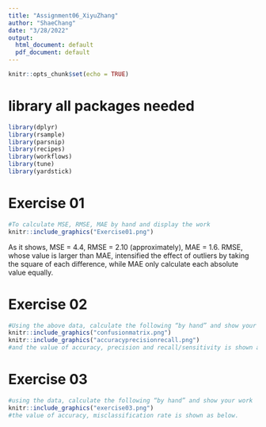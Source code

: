 ```yaml
---
title: "Assignment06_XiyuZhang"
author: "ShaeChang"
date: "3/28/2022"
output:
  html_document: default
  pdf_document: default
---
```


```r
knitr::opts_chunk$set(echo = TRUE)
```

# library all packages needed
```r
library(dplyr)
library(rsample)
library(parsnip)
library(recipes)
library(workflows)
library(tune)
library(yardstick)
```

# Exercise 01
```r
#To calculate MSE, RMSE, MAE by hand and display the work
knitr::include_graphics("Exercise01.png")
```

As it shows, MSE = 4.4, RMSE = 2.10 (approximately), MAE = 1.6.
RMSE, whose value is larger than MAE, intensified the effect of outliers by taking the square of each difference, while MAE only calculate each absolute value equally. 


# Exercise 02
```r
#Using the above data, calculate the following “by hand” and show your work.
knitr::include_graphics("confusionmatrix.png")
knitr::include_graphics("accuracyprecisionrecall.png")
#and the value of accuracy, precision and recall/sensitivity is shown as below.
```

# Exercise 03
```r
#using the data, calculate the following “by hand” and show your work
knitr::include_graphics("exercise03.png")
#the value of accuracy, misclassification rate is shown as below.
```


